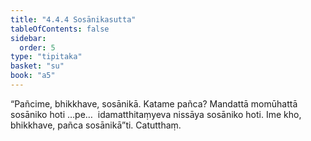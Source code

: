 ```yaml
---
title: "4.4.4 Sosānikasutta"
tableOfContents: false
sidebar:
  order: 5
type: "tipitaka"
basket: "su"
book: "a5"
---
```



<DynamicBreadcrumb />

<Division number="184" book="a5">

<Paragraph number="1080" book="a5">
“Pañcime, bhikkhave, sosānikā. Katame pañca? Mandattā momūhattā sosāniko hoti …pe…  idamatthitaṃyeva nissāya sosāniko hoti. Ime kho, bhikkhave, pañca sosānikā”ti.

</Paragraph>
</Division>

<Paragraph number="1081" type="center" book="a5">
Catutthaṃ.
</Paragraph>